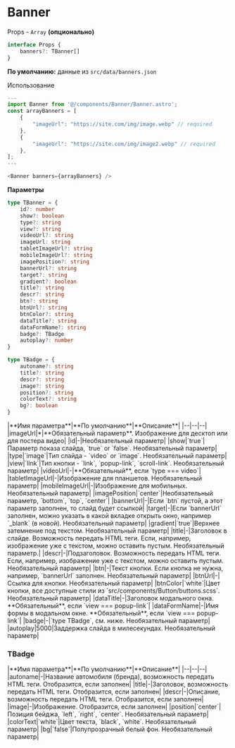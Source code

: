 # Banner

Props - `Array` **(опционально)**
```js 
interface Props {
	banners?: TBanner[]
}
``` 
**По умолчанию:** данные из `src/data/banners.json`

Использование
```js
---
import Banner from '@/components/Banner/Banner.astro';
const arrayBanners = [
	{ 
		"imageUrl": "https://site.com/img/image.webp" // required
	},
	{ 
		"imageUrl": "https://site.com/img/image2.webp" // required
	},
];
---

<Banner banners={arrayBanners} />
```

**Параметры**
```typescript
type TBanner = {
	id?: number 
	show?: boolean
	type?: string
	view?: string
	videoUrl?: string
	imageUrl: string
	tabletImageUrl?: string
	mobileImageUrl?: string
	imagePosition?: string 
	bannerUrl?: string
	target?: string
	gradient?: boolean
	title?: string
	descr?: string
	btn?: string
	btnUrl?: string
	btnColor?: string
	dataTitle?: string
	dataFormName?: string
	badge?: TBadge
	autoplay?: number
}

type TBadge = {
	autoname?: string
	title?: string
	descr?: string
	image?: string
	position?: string
	colorText?: string
	bg?: boolean
}
```

<div class="*:!text-left mb-10">
    |**Имя параметра**|**По умолчанию**|**Описание**|
    |--|--|--|
    |imageUrl|*|**Обязательный параметр**. Изображение для десктоп или для постера видео|
    |id|-|Необязательный параметр|
    |show|`true`|Параметр показа слайда, `true` or `false`. Необязательный параметр|
    |type|`image`|Тип слайда - `video` or `image`. Необязательный параметр|
    |view|`link`|Тип кнопки - `link`, `popup-link`, `scroll-link`. Необязательный параметр|
    |videoUrl|-|**Обязательный**, если `type === video`|
    |tabletImageUrl|-|Изображение для планшетов. Необязательный параметр|
    |mobileImageUrl|-|Изображение для мобильных. Необязательный параметр|
    |imagePosition|`center`|Необязательный параметр, `bottom`, `top`, `center`|
    |bannerUrl|-|Если `btn` пустой, а этот параметр заполнен, то слайд будет ссылкой|
    |target|-|Если `bannerUrl` заполнен, можно указать в какой вкладке открыть окно, например `_blank` (в новой). Необязательный параметр|
    |gradient|`true`|Верхнее затемнение под текстом. Необязательный параметр|
    |title|-|Заголовок в слайде. Возможность передать HTML теги. Если, например, изображение уже с текстом, можно оставить пустым. Необязательный параметр.|
    |descr|-|Подзаголовок. Возможность передать HTML теги. Если, например, изображение уже с текстом, можно оставить пустым. Необязательный параметр|
    |btn|-|Текст кнопки. Если кнопка не нужна, например, `bannerUrl` заполнен. Необязательный параметр|
    |btnUrl|-|Ссылка для кнопки. Необязательный параметр|
    |btnColor|`white`|Цвет кнопки, все доступные стили из `src/components/Button/buttons.scss`. Необязательный параметр|
    |dataTitle|-|Заголовок модального окна. **Обязательный**, если `view === popup-link`|
    |dataFormName|-|Имя формы в модальном окне. **Обязательный**, если `view === popup-link`|
    |badge|-|`type TBadge`, см. ниже. Необязательный параметр|
    |autoplay|5000|Заддержка слайда в милесекундах. Необязательный параметр|
</div>

### TBadge
<div class="*:!text-left mb-10">
    |**Имя параметра**|**По умолчанию**|**Описание**|
    |--|--|--|
    |autoname|-|Название автомобиля (бренда), возможность передать HTML теги. Отобразится, если заполнен|
	|title|-|Заголовок, возможность передать HTML теги. Отобразится, если заполнен|
	|descr|-|Описание, возможность передать HTML теги. Отобразится, если заполнен|
	|image|-|Изображение. Отобразится, если заполнен|
	|position|`center`|Позиция бейджа, `left`, `right`, `center`. Необязательный параметр|
	|colorText|`white`|Цвет текста, `black`, `white`. Необязательный параметр|
	|bg|`false`|Полупрозрачный белый фон. Необязательный параметр|
</div>